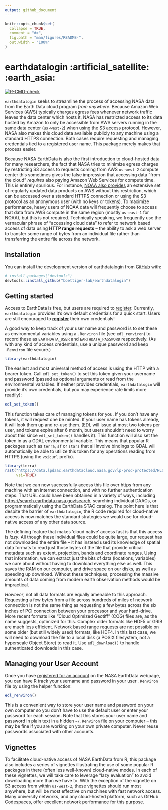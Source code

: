```yaml
---
output: github_document
---
```


<!-- README.md is generated from README.Rmd. Please edit that file -->

```r
knitr::opts_chunk$set(
  collapse = TRUE,
  comment = "#>",
  fig.path = "man/figures/README-",
  out.width = "100%"
)
```

# earthdatalogin :artificial_satellite: :earth_asia:

<!-- badges: start -->
[![R-CMD-check](https://github.com/boettiger-lab/earthdatalogin/actions/workflows/R-CMD-check.yaml/badge.svg)](https://github.com/boettiger-lab/earthdatalogin/actions/workflows/R-CMD-check.yaml)
<!-- badges: end -->

`earthdatalogin` seeks to streamline the process of accessing NASA data from the Earth Data cloud program _from anywhere_. Because Amazon Web Services (AWS) typically charges egress fees whenever network traffic leaves the data center which hosts it, NASA has restricted access to its data hosted by Amazon to only be accessible from AWS servers running in the same data center (`us-west-2`) when using the S3 access protocol. However, NASA also makes this cloud data available publicly to any machine using a standard HTTPS connection.  Both cases require requesting and managing credentials tied to a registered user name.  This package merely makes that process easier.

Because NASA EarthData is also the first introduction to cloud-hosted data for many researchers, the fact that NASA tries to minimize egress charges by restricting S3 access to requests coming from AWS `us-west-2` compute center this sometimes gives the false impression that accessing data "from the cloud" _requires_ also paying Amazon Web Services for compute time.  This is entirely spurious. For instance, [NOAA also provides](https://registry.opendata.aws/collab/noaa/) an extensive set of regularly updated data products on AWS without this restriction, which can be accessed over a standard HTTPS connection or using the S3 protocol as an anonymous user (with no keys or tokens). To maximize performance, heavy users of NOAA data will frequently choose to access that data from AWS compute in the same region (mostly `us-east-1` for NOAA), but this is not required.  Technically speaking, we frequently use the vernacular phrase of "accessing cloud data" to refer to network based access of data using **HTTP range requests** -- the ability to ask a web server to transfer some range of bytes from an individual file rather than transferring the entire file across the network.  


## Installation

You can install the development version of earthdatalogin from [GitHub](https://github.com/) with:

``` r
# install.packages("devtools")
devtools::install_github("boettiger-lab/earthdatalogin")
```

## Getting started

Access to EarthData is free, but users are required to [register](https://urs.earthdata.nasa.gov/home). 
Currently, `earthdatalogin` provides it's own default credentials for a quick start.
Users are still encouraged to **[register](https://urs.earthdata.nasa.gov/home)**
their own credentials!

A good way to keep track of your user name and password is to set these as environmental variables using a `.Renviron` file (see `edl_renviron`) to record these as `EARTHDATA_USER` and `EARTHDATA_PASSWORD` respectively.  (As with any kind of access credentials, use a unique password and keep `.Renviron` file secure.)


```r
library(earthdatalogin)
```

The easiest and most universal method of access is using the HTTP with a bearer token.  Call `edl_set_token()` to set this token given your username and password (passed as optional arguments or read from the environmental variables. If neither provides credentials, `earthdatalogin` will provide it's own credentials, but you may experience rate limits more readily):

```r
edl_set_token()
```

This function takes care of managing tokens for you. If you don't have any tokens, it will request one be minted. If your user name has tokens already, it will look them up and re-use them.  (EDL will issue at most two tokens per user, and tokens expire after 6 month, but users shouldn't need to worry about this since `edl_set_token()` handles it).  This function will also set the token in as a GDAL environmental variable.  This means that popular R packages such as `terra`, `sf` or `stars` that all involve bindings to GDAL will automatically be able to utilize this token for any operations reading from HTTPS (using the `vsicurl` prefix).


```r
library(terra)
rast("https://data.lpdaac.earthdatacloud.nasa.gov/lp-prod-protected/HLSL30.020/HLS.L30.T56JKT.2023246T235950.v2.0/HLS.L30.T56JKT.2023246T235950.v2.0.SAA.tif",
     vsi=TRUE)
```

Note that we can now successfully access this file over https from any machine with an internet connection, and with no further authentication steps.
That URL could have been obtained in a variety of ways, including <https://search.earthdata.nasa.gov/search>, searching individual DAACs, or programmatically using the EarthData STAC catalog.  The point here is that despite the barrier of `earthdatalogin`, the R code required for cloud-native access is now matches the standard strategies we would use for cloud-native access of any other data source.


The defining feature that makes 'cloud native' access fast is that this access is _lazy_.  All though these individual files could be quite large, our request has not downloaded the entire file -- it has instead used its knowledge of spatial data formats to read just those bytes of the file that provide critical metadata such as extent, projection, bands and coordinate ranges.  Using that information, we can extract just the bits of data (locations, variables) we care about without having to download everything else as well.  This saves the RAM on our computer, and drive space on our disks, as well as speeding up download.  Without these techniques, processing the massive amounts of data coming from modern earth observation methods would be impractical. 

*However*, not all data formats are equally amenable to this approach.  Requesting a few bytes from a file across hundreds of miles of network connection is not the same thing as requesting a few bytes across the six inches of PCI connection between your processor and your hard-drive. More recent formats like "Cloud Optimized Geotiff" (COG) files are, as the name suggests, optimized for this.  Complex older formats like HDF5 or GRIB are much less efficient. Network based range requests are not possible on some older (but still widely used) formats, like HDF4.  In this last case, we will need to download the file to a local disk (a POSIX filesystem, not a hyperscale Object Store) to read it.  Use `edl_download()` to handle authenticated downloads in this case.

## Managing your User Account

Once you have [registered for an account](https://urs.earthdata.nasa.gov/home) on the NASA EarthData webpage, you can have R track your username and password in your user `.Renviron` file by using the helper function:

```r
edl_renviron()
```

This is a convenient way to store your user name and password on your own computer so you don't have to use the default user or enter your password for each session.  Note that this stores your user name and password in plain text in a hidden `~/.Renviron` file on your computer -- this may be fine if you are working on your own private computer. Never reuse passwords associated with other accounts.


## Vignettes

To facilitate cloud-native access of NASA EarthData from R, this package also includes a series of vignettes illustrating the use of some popular R packages in there (often less well-known) cloud-native modes.  In each of these vignettes, we will take care to leverage "lazy evaluation" to avoid downloading more than we have to.  With the exception of the vignette on S3 access from within `us-west-2`, these vignettes should run most anywhere, but will be most effective on machines with fast network access.  Many university networks, and any cloud-hosted platform, such as GitHub Codespaces, offer excellent network performance for this purpose.

